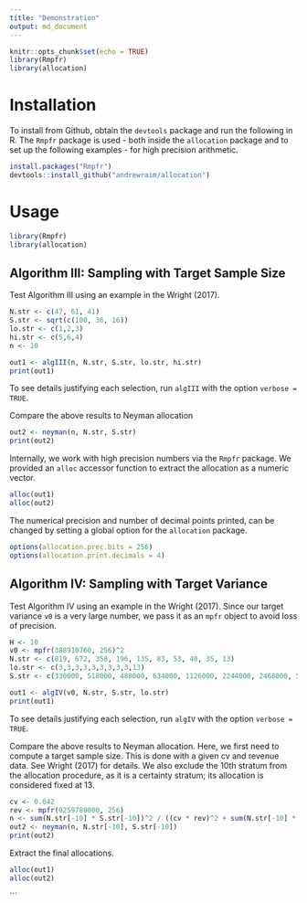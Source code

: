 ```yaml
---
title: "Demonstration"
output: md_document
---
```


```r
knitr::opts_chunk$set(echo = TRUE)
library(Rmpfr)
library(allocation)
```

# Installation
To install from Github, obtain the `devtools` package and run the following in R. The `Rmpfr` package is used - both inside the `allocation` package and to set up the following examples - for high precision arithmetic.

```r
install.packages("Rmpfr")
devtools::install_github("andrewraim/allocation")
```

# Usage

```r
library(Rmpfr)
library(allocation)
```

## Algorithm III: Sampling with Target Sample Size
Test Algorithm III using an example in the Wright (2017).

```r
N.str <- c(47, 61, 41)
S.str <- sqrt(c(100, 36, 16))
lo.str <- c(1,2,3)
hi.str <- c(5,6,4)
n <- 10

out1 <- algIII(n, N.str, S.str, lo.str, hi.str)
print(out1)
```
To see details justifying each selection, run `algIII` with the option `verbose = TRUE`.

Compare the above results to Neyman allocation
```r
out2 <- neyman(n, N.str, S.str)
print(out2)
```

Internally, we work with high precision numbers via the `Rmpfr` package. We provided an `alloc` accessor function to extract the allocation as a numeric vector.

```r
alloc(out1)
alloc(out2)
```

The numerical precision and number of decimal points printed, can be changed by setting a global option for the `allocation` package.
```r
options(allocation.prec.bits = 256)
options(allocation.print.decimals = 4)
```

## Algorithm IV: Sampling with Target Variance
Test Algorithm IV using an example in the Wright (2017). Since our target variance `v0` is a very large number, we pass it as an `mpfr` object to avoid loss of precision.
```r
H <- 10
v0 <- mpfr(388910760, 256)^2
N.str <- c(819, 672, 358, 196, 135, 83, 53, 40, 35, 13)
lo.str <- c(3,3,3,3,3,3,3,3,3,13)
S.str <- c(330000, 518000, 488000, 634000, 1126000, 2244000, 2468000, 5869000, 29334000, 1233311000)

out1 <- algIV(v0, N.str, S.str, lo.str)
print(out1)
```
To see details justifying each selection, run `algIV` with the option `verbose = TRUE`.

Compare the above results to Neyman allocation. Here, we first need to compute a target sample size. This is done with a given cv and revenue data. See Wright (2017) for details. We also exclude the 10th stratum from the allocation procedure, as it is a certainty stratum; its allocation is considered fixed at 13.
```r
cv <- 0.042
rev <- mpfr(9259780000, 256)
n <- sum(N.str[-10] * S.str[-10])^2 / ((cv * rev)^2 + sum(N.str[-10] * S.str[-10]^2))
out2 <- neyman(n, N.str[-10], S.str[-10])
print(out2)
```

Extract the final allocations.
```r
alloc(out1)
alloc(out2)
```

```